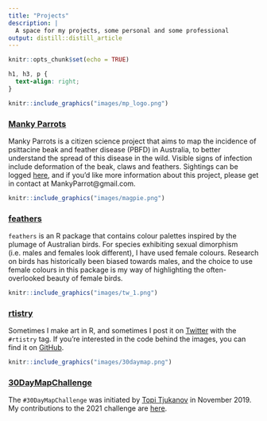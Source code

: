 ```yaml
---
title: "Projects"
description: | 
  A space for my projects, some personal and some professional
output: distill::distill_article
---
```


```r
knitr::opts_chunk$set(echo = TRUE)
```

```css

h1, h3, p {
  text-align: right;
}

```


::: {.floating}

```r
knitr::include_graphics("images/mp_logo.png")
```

### [Manky Parrots](https://tinyurl.com/MankyParrots)

Manky Parrots is a citizen science project that aims to map the incidence of 
psittacine beak and feather disease (PBFD) in Australia, to better understand 
the spread of this disease in the wild. Visible signs of infection include 
deformation of the beak, claws and feathers. Sightings can be logged 
[here](https://tinyurl.com/MankyParrots), and if you'd like more information 
about this project, please get in contact at MankyParrot@gmail.com.

:::




::: {.floating}

```r
knitr::include_graphics("images/magpie.png")
```

### [feathers](https://github.com/shandiya/feathers)

`feathers` is an R package that contains colour palettes inspired by the plumage of Australian birds. For species exhibiting sexual dimorphism (i.e. males and females look different), I have used female colours. Research on birds has historically been biased towards males, and the choice to use female colours in this package is my way of highlighting the often-overlooked beauty of female birds.

:::




::: {.floating}

```r
knitr::include_graphics("images/tw_1.png")
```

### [rtistry](https://github.com/shandiya/twirly-whirly)

Sometimes I make art in R, and sometimes I post it on [Twitter](https://twitter.com/ShandiyaB) with the `#rtistry` tag. If you're interested in the code behind the images, you can find it on [GitHub](https://github.com/shandiya).

:::




::: {.floating}

```r
knitr::include_graphics("images/30daymap.png")
```
 
### [30DayMapChallenge](https://github.com/shandiya/30DayMapChallenge)   
 
The `#30DayMapChallenge` was initiated by [Topi 
Tjukanov](https://github.com/tjukanovt/30DayMapChallenge) in November 2019. 
My contributions to the 2021 challenge are [here](https://github.com/shandiya/30DayMapChallenge).   

:::
